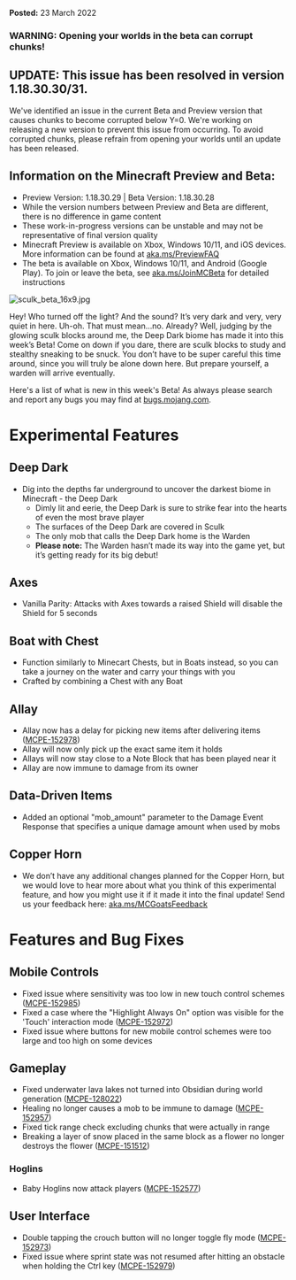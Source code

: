 **Posted:** 23 March 2022

### **WARNING: Opening your worlds in the beta can corrupt chunks!**

## **UPDATE:** This issue has been resolved in version 1.18.30.30/31.

We've identified an issue in the current Beta and Preview version that causes chunks to become corrupted below Y=0. We're working on releasing a new version to prevent this issue from occurring. To avoid corrupted chunks, please refrain from opening your worlds until an update has been released.

## Information on the Minecraft Preview and Beta: 

-   Preview Version: 1.18.30.29 | Beta Version: 1.18.30.28
-   While the version numbers between Preview and Beta are different, there is no difference in game content
-   These work-in-progress versions can be unstable and may not be representative of final version quality
-   Minecraft Preview is available on Xbox, Windows 10/11, and iOS devices. More information can be found at [aka.ms/PreviewFAQ](http://aka.ms/PreviewFAQ)
-   The beta is available on Xbox, Windows 10/11, and Android (Google Play). To join or leave the beta, see [aka.ms/JoinMCBeta](https://aka.ms/JoinMCBeta) for detailed instructions 

![sculk_beta_16x9.jpg](https://feedback.minecraft.net/hc/article_attachments/5005341013389/sculk_beta_16x9.jpg)

Hey! Who turned off the light? And the sound? It’s very dark and very, very quiet in here. Uh-oh. That must mean…no. Already? Well, judging by the glowing sculk blocks around me, the Deep Dark biome has made it into this week’s Beta! Come on down if you dare, there are sculk blocks to study and stealthy sneaking to be snuck. You don’t have to be super careful this time around, since you will truly be alone down here. But prepare yourself, a warden will arrive eventually.

Here's a list of what is new in this week's Beta! As always please search and report any bugs you may find at [bugs.mojang.com](http://bugs.mojang.com/).

# **Experimental Features**

## **Deep Dark**

-   Dig into the depths far underground to uncover the darkest biome in Minecraft - the Deep Dark
    -   Dimly lit and eerie, the Deep Dark is sure to strike fear into the hearts of even the most brave player
    -   The surfaces of the Deep Dark are covered in Sculk
    -   The only mob that calls the Deep Dark home is the Warden
    -   **Please note:** The Warden hasn’t made its way into the game yet, but it’s getting ready for its big debut!

## **Axes**

-   Vanilla Parity: Attacks with Axes towards a raised Shield will disable the Shield for 5 seconds

## **Boat with Chest**

-   Function similarly to Minecart Chests, but in Boats instead, so you can take a journey on the water and carry your things with you
-   Crafted by combining a Chest with any Boat

## **Allay**

-   Allay now has a delay for picking new items after delivering items ([MCPE-152978](https://bugs.mojang.com/browse/MCPE-152978))
-   Allay will now only pick up the exact same item it holds
-   Allays will now stay close to a Note Block that has been played near it
-   Allay are now immune to damage from its owner

## **Data-Driven Items**

-   Added an optional "mob\_amount" parameter to the Damage Event Response that specifies a unique damage amount when used by mobs

## **Copper Horn**

-   We don’t have any additional changes planned for the Copper Horn, but we would love to hear more about what you think of this experimental feature, and how you might use it if it made it into the final update! Send us your feedback here: [aka.ms/MCGoatsFeedback](https://aka.ms/MCGoatsFeedback)

# **Features and Bug Fixes**

## **Mobile Controls**

-   Fixed issue where sensitivity was too low in new touch control schemes ([MCPE-152985](https://bugs.mojang.com/browse/MCPE-152985))
-   Fixed a case where the "Highlight Always On" option was visible for the 'Touch' interaction mode ([MCPE-152972](https://bugs.mojang.com/browse/MCPE-152972))
-   Fixed issue where buttons for new mobile control schemes were too large and too high on some devices

## **Gameplay**

-   Fixed underwater lava lakes not turned into Obsidian during world generation ([MCPE-128022](https://bugs.mojang.com/browse/MCPE-128022))
-   Healing no longer causes a mob to be immune to damage ([MCPE-152957](https://bugs.mojang.com/browse/MCPE-152957))
-   Fixed tick range check excluding chunks that were actually in range
-   Breaking a layer of snow placed in the same block as a flower no longer destroys the flower ([MCPE-151512](https://bugs.mojang.com/browse/MCPE-151512))

### **Hoglins**

-   Baby Hoglins now attack players ([MCPE-152577](https://bugs.mojang.com/browse/MCPE-152577))

## **User Interface**

-   Double tapping the crouch button will no longer toggle fly mode ([MCPE-152973](https://bugs.mojang.com/browse/MCPE-152973))
-   Fixed issue where sprint state was not resumed after hitting an obstacle when holding the Ctrl key ([MCPE-152979](https://bugs.mojang.com/browse/MCPE-152979))

